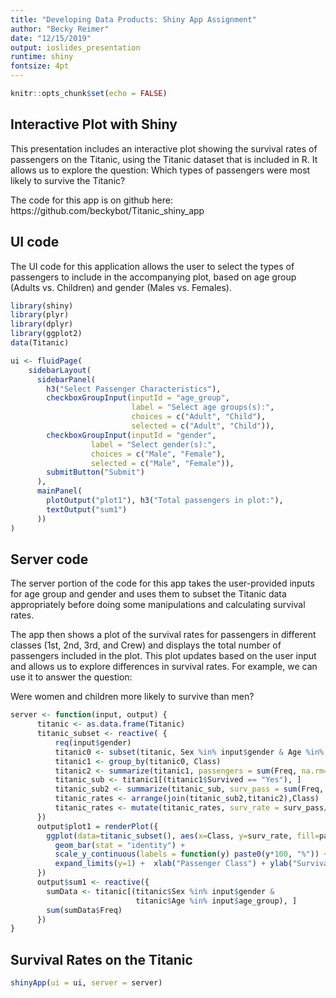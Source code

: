 ```yaml
---
title: "Developing Data Products: Shiny App Assignment"
author: "Becky Reimer"
date: "12/15/2019"
output: ioslides_presentation
runtime: shiny
fontsize: 4pt
---
```


```r
knitr::opts_chunk$set(echo = FALSE)
```

## Interactive Plot with Shiny
This presentation includes an interactive plot showing the survival rates of passengers on the Titanic, using the Titanic dataset that is included in R. It allows us to explore the question:
Which types of passengers were most likely to survive the Titanic?

The code for this app is on github here:
https://github.com/beckybot/Titanic_shiny_app

## UI code
The UI code for this application allows the user to select the types of passengers to include in the accompanying plot, based on age group (Adults vs. Children) and gender (Males vs. Females). 

```r
library(shiny)
library(plyr)
library(dplyr)
library(ggplot2)
data(Titanic)

ui <- fluidPage(
    sidebarLayout(                                 
      sidebarPanel(
        h3("Select Passenger Characteristics"),
        checkboxGroupInput(inputId = "age_group",
                           label = "Select age groups(s):",
                           choices = c("Adult", "Child"),
                           selected = c("Adult", "Child")),
        checkboxGroupInput(inputId = "gender",
                  label = "Select gender(s):",
                  choices = c("Male", "Female"),
                  selected = c("Male", "Female")),
        submitButton("Submit")
      ),
      mainPanel(   
        plotOutput("plot1"), h3("Total passengers in plot:"), 
        textOutput("sum1")
      ))
)
```

## Server code
The server portion of the code for this app takes the user-provided inputs for age group and gender and uses them to subset the Titanic data appropriately before doing some manipulations and calculating survival rates.

The app then shows a plot of the survival rates for passengers in different classes (1st, 2nd, 3rd, and Crew) and displays the total number of passengers included in the plot. This plot updates based on the user input and allows us to explore differences in survival rates. For example, we can use it to answer the question:

Were women and children more likely to survive than men?

```r
server <- function(input, output) {
      titanic <- as.data.frame(Titanic)
      titanic_subset <- reactive( {  
          req(input$gender)
          titanic0 <- subset(titanic, Sex %in% input$gender & Age %in% input$age_group) 
          titanic1 <- group_by(titanic0, Class)
          titanic2 <- summarize(titanic1, passengers = sum(Freq, na.rm=TRUE))
          titanic_sub <- titanic1[(titanic1$Survived == "Yes"), ]
          titanic_sub2 <- summarize(titanic_sub, surv_pass = sum(Freq, na.rm=TRUE))
          titanic_rates <- arrange(join(titanic_sub2,titanic2),Class)
          titanic_rates <- mutate(titanic_rates, surv_rate = surv_pass/passengers)
      })
      output$plot1 = renderPlot({  
        ggplot(data=titanic_subset(), aes(x=Class, y=surv_rate, fill=passengers)) +
          geom_bar(stat = "identity") + 
          scale_y_continuous(labels = function(y) paste0(y*100, "%")) +
          expand_limits(y=1) +  xlab("Passenger Class") + ylab("Survival Rate")
      })
      output$sum1 <- reactive({
        sumData <- titanic[(titanic$Sex %in% input$gender &
                            titanic$Age %in% input$age_group), ]
        sum(sumData$Freq)
      })
}
```

## Survival Rates on the Titanic
```r
shinyApp(ui = ui, server = server)
```
